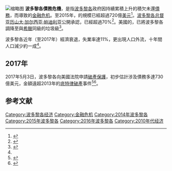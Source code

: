 {{noteTA
|1=zh-cn:亚历山大·加尔西亚·帕迪利亚;zh-tw:亞歷杭德羅·賈西亞·巴迪亞;zh-hk:亞歷杭卓·加西亞·柏迪拉;zh-hant:亞歷杭德羅·加爾西亞·帕迪拉;zh-mo:亞歷杭卓·加西亞·柏迪拉;
|2=zh-cn:加尔西亚·帕迪利亚;zh-tw:賈西亞·巴迪亞;zh-hk:加西亞·柏迪拉;zh-hant:加爾西亞·帕迪拉;zh-mo:加西亞·柏迪拉;
}}
[[File:Distribution-puerto-rico-outstanding-debt.png|缩略图]]
'''波多黎各債務危機'''，是指[[波多黎各|波多黎各]]政府因持續累積上升的積欠未還[[债务|債務]]，而導致的[[金融危机|金融危机]]。至2015年，{{link-en|波多黎各公共債務|Public debt of Puerto Rico}}的規模已經超過720億[[美元|美元]]<ref name=BBC-ZH>{{cite news|author1=蕭爾|title=波多黎各總督稱「無力償還720億美元欠債」|url=http://www.bbc.com/zhongwen/trad/world/2015/06/150630_puerto_rico_debt_crisis|accessdate=2015-07-09|agency=[[BBC中文網|BBC中文網]]|date=2015-06-30|archive-date=2019-11-30|archive-url=https://web.archive.org/web/20191130055700/https://www.bbc.com/zhongwen/trad/world/2015/06/150630_puerto_rico_debt_crisis|dead-url=no}}</ref>。[[波多黎各总督|波多黎各总督]][[亚历山大·加尔西亚·帕迪利亚|亚历山大·加尔西亚·帕迪利亚]]公開承認，{{link-en|政府公債佔GDP比率|Debt-to-GDP ratio}}已經超過70%<ref name="finance.qq.com">{{cite news|url=http://finance.qq.com/a/20150706/045344.htm|title=华尔街能否拯救波多黎各债务危机|author=|date=2015-07-06|work=|accessdate=2015-07-09|agency=[[腾讯网|腾讯网]]|archive-date=2021-04-17|archive-url=https://web.archive.org/web/20210417091146/https://finance.qq.com/a/20150706/045344.htm|dead-url=no}}</ref>。美國的{{link-en|信用評等機構|Credit rating agency}}，已將波多黎各調降至與[[希臘|希臘]]同級的垃圾級<ref name=chinatimes>{{cite news|author1=蔡致仁|title=波多黎各也快破產 向華府求援|url=http://www.chinatimes.com/newspapers/20150701000447-260102|accessdate=2015-07-09|agency=[[中時電子報|中時電子報]]|date=2015-06-30|archive-date=2021-04-17|archive-url=https://web.archive.org/web/20210417092515/https://www.chinatimes.com/newspapers/20150701000447-260102|dead-url=no}}</ref>。

波多黎各近年（至2017年）經濟衰退，失業率達11%，更出現人口外流，十年間人口減少約一成<ref name=cnr01/>。

==2017年==
2017年5月3日，波多黎各向美國法院申請[[破產保護|破產保護]]，初步估計涉及債務多達730億美元，金額遠超2013年的[[底特律破產|底特律破產]]事件<ref name=cnr01>{{Cite news |url=http://cn.reuters.com/article/puerto-rico-files-bankruptcy-0503-wednes-idCNKBS18005N |title=波多黎各宣布债务重组 或为史上最大美国地方政府破产案 |work=路透中文网 |date=2017-05-04 |accessdate=2017-05-04 |archive-date=2019-11-30 |archive-url=https://web.archive.org/web/20191130034757/https://cn.reuters.com/article/puerto-rico-files-bankruptcy-0503-wednes-idCNKBS18005N |dead-url=no }}</ref><ref>{{Cite news |url=http://finance.sina.com.cn/stock/usstock/c/2017-05-04/doc-ifyeycfp9203530.shtml |title=波多黎各申请破产保护 特朗普拒绝救助 |work=新浪财经 |date=2017-05-04 |accessdate=2017-05-04 |archive-date=2017-05-04 |archive-url=https://web.archive.org/web/20170504043749/http://finance.sina.com.cn/stock/usstock/c/2017-05-04/doc-ifyeycfp9203530.shtml |dead-url=no }}</ref>。

==参考文献==
{{reflist}}

[[Category:波多黎各经济|Category:波多黎各经济]]
[[Category:金融危机|Category:金融危机]]
[[Category:2014年波多黎各|Category:2014年波多黎各]]
[[Category:2015年波多黎各|Category:2015年波多黎各]]
[[Category:2016年波多黎各|Category:2016年波多黎各]]
[[Category:2010年代经济|Category:2010年代经济]]
